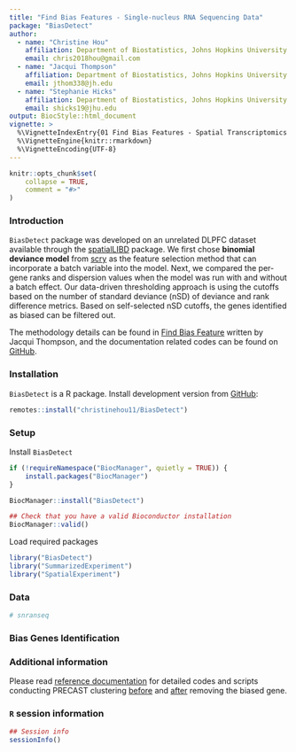 ```yaml
---
title: "Find Bias Features - Single-nucleus RNA Sequencing Data"
package: "BiasDetect"
author:
  - name: "Christine Hou"
    affiliation: Department of Biostatistics, Johns Hopkins University
    email: chris2018hou@gmail.com
  - name: "Jacqui Thompson"
    affiliation: Department of Biostatistics, Johns Hopkins University
    email: jthom338@jh.edu
  - name: "Stephanie Hicks"
    affiliation: Department of Biostatistics, Johns Hopkins University
    email: shicks19@jhu.edu
output: BiocStyle::html_document
vignette: >
  %\VignetteIndexEntry{01 Find Bias Features - Spatial Transcriptomics Data}
  %\VignetteEngine{knitr::rmarkdown}
  %\VignetteEncoding{UTF-8}
---
```


```r
knitr::opts_chunk$set(
    collapse = TRUE,
    comment = "#>"
)
```

### Introduction

`BiasDetect` package was developed on an unrelated DLPFC dataset available
through the 
[spatialLIBD](https://bmcgenomics.biomedcentral.com/articles/10.1186/s12864-022-08601-w) 
package. We first chose **binomial deviance model** from
[scry](https://genomebiology.biomedcentral.com/articles/10.1186/s13059-019-1861-6) 
as the feature selection method that can incorporate a batch variable into the
model. Next, we compared the per-gene ranks and dispersion values when the 
model was run with and without a batch effect. Our data-driven thresholding
approach is using the cutoffs based on the number of standard deviance (nSD)
of deviance and rank difference metrics. Based on self-selected nSD cutoffs, 
the genes identified as biased can be filtered out.

The methodology details can be found in 
[Find Bias Feature](https://jac-thom.github.io/findBiasedFeatures/) written by
Jacqui Thompson, and the documentation related codes can be found on
[GitHub](https://github.com/jac-thom/findBiasedFeatures).

### Installation

`BiasDetect` is a R package. Install development version from
[GitHub](https://christinehou11.github.io/BiasDetect):

```r
remotes::install("christinehou11/BiasDetect")
```

### Setup

Install `BiasDetect`

```r
if (!requireNamespace("BiocManager", quietly = TRUE)) {
    install.packages("BiocManager")
}

BiocManager::install("BiasDetect")

## Check that you have a valid Bioconductor installation
BiocManager::valid()
```

Load required packages

```r
library("BiasDetect")
library("SummarizedExperiment")
library("SpatialExperiment")
```

### Data

```r

# snranseq
```

### Bias Genes Identification



### Additional information

Please read 
[reference documentation](https://github.com/jac-thom/findBiasedFeatures) for
detailed codes and scripts conducting PRECAST clustering
[before](https://github.com/jac-thom/findBiasedFeatures/blob/main/code/02_spatialHPC_PRECAST-svgs.R) 
and 
[after](https://github.com/jac-thom/findBiasedFeatures/blob/main/code/05_spatialHPC_PRECAST-svgs-no-bias.R) 
removing the biased gene.

### `R` session information {.unnumbered}

```r
## Session info
sessionInfo()
```
